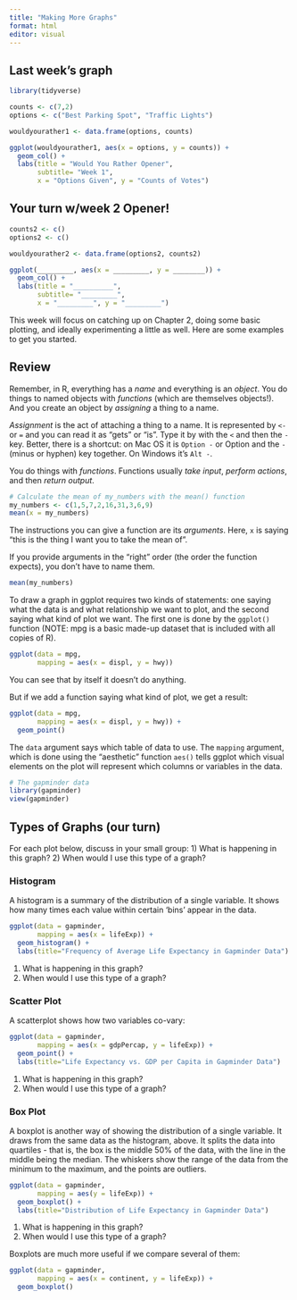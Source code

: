 ```yaml
---
title: "Making More Graphs"
format: html
editor: visual
---
```


## Last week's graph
```r
library(tidyverse)

counts <- c(7,2)
options <- c("Best Parking Spot", "Traffic Lights")

wouldyourather1 <- data.frame(options, counts)

ggplot(wouldyourather1, aes(x = options, y = counts)) +
  geom_col() + 
  labs(title = "Would You Rather Opener", 
       subtitle= "Week 1",
       x = "Options Given", y = "Counts of Votes")
```

## Your turn w/week 2 Opener!
```r
counts2 <- c()
options2 <- c()

wouldyourather2 <- data.frame(options2, counts2)

ggplot(_________, aes(x = _________, y = ________)) +
  geom_col() + 
  labs(title = "__________", 
       subtitle= "_________",
       x = "_________", y = "_________")
```

This week will focus on catching up on Chapter 2, doing some basic plotting, and ideally experimenting a little as well. Here are some examples to get you started.

## Review

Remember, in R, everything has a *name* and everything is an *object*. You do things to named objects with *functions* (which are themselves objects!). And you create an object by *assigning* a thing to a name.

*Assignment* is the act of attaching a thing to a name. It is represented by `<-` or `=` and you can read it as "gets" or "is". Type it by with the `<` and then the `-` key. Better, there is a shortcut: on Mac OS it is `Option -` or Option and the `-` (minus or hyphen) key together. On Windows it's `Alt -`.

You do things with *functions*. Functions usually *take input*, *perform actions*, and then *return output*.

```r
# Calculate the mean of my_numbers with the mean() function
my_numbers <- c(1,5,7,2,16,31,3,6,9)
mean(x = my_numbers)
```

The instructions you can give a function are its *arguments*. Here, `x` is saying "this is the thing I want you to take the mean of".

If you provide arguments in the "right" order (the order the function expects), you don't have to name them.

```r
mean(my_numbers)
```

To draw a graph in ggplot requires two kinds of statements: one saying what the data is and what relationship we want to plot, and the second saying what kind of plot we want. The first one is done by the `ggplot()` function (NOTE: mpg is a basic made-up dataset that is included with all copies of R).

```r
ggplot(data = mpg, 
       mapping = aes(x = displ, y = hwy))
```

You can see that by itself it doesn't do anything.

But if we add a function saying what kind of plot, we get a result:

```r
ggplot(data = mpg, 
       mapping = aes(x = displ, y = hwy)) +
  geom_point()
```

The `data` argument says which table of data to use. The `mapping` argument, which is done using the "aesthetic" function `aes()` tells ggplot which visual elements on the plot will represent which columns or variables in the data.

```r
# The gapminder data
library(gapminder)
view(gapminder)

```

## Types of Graphs (our turn)

For each plot below, discuss in your small group:
1) What is happening in this graph?
2) When would I use this type of a graph?

### Histogram

A histogram is a summary of the distribution of a single variable. It shows how many times each value within certain 'bins' appear in the data.

```r
ggplot(data = gapminder, 
       mapping = aes(x = lifeExp)) +
  geom_histogram() +
  labs(title="Frequency of Average Life Expectancy in Gapminder Data")
```

1) What is happening in this graph?
2) When would I use this type of a graph?

### Scatter Plot

A scatterplot shows how two variables co-vary:

```r
ggplot(data = gapminder, 
       mapping = aes(x = gdpPercap, y = lifeExp)) +
  geom_point() +
  labs(title="Life Expectancy vs. GDP per Capita in Gapminder Data")
```

1) What is happening in this graph?
2) When would I use this type of a graph?

### Box Plot

A boxplot is another way of showing the distribution of a single variable. It draws from the same data as the histogram, above. It splits the data into quartiles - that is, the box is the middle 50% of the data, with the line in the middle being the median. The whiskers show the range of the data from the minimum to the maximum, and the points are outliers.

```r
ggplot(data = gapminder, 
       mapping = aes(y = lifeExp)) +
  geom_boxplot() +
  labs(title="Distribution of Life Expectancy in Gapminder Data")
```

1) What is happening in this graph?
2) When would I use this type of a graph?

Boxplots are much more useful if we compare several of them:

```r
ggplot(data = gapminder, 
       mapping = aes(x = continent, y = lifeExp)) +
  geom_boxplot() 
```
